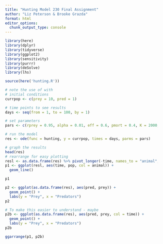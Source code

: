 ```yaml
---
title: "Hunting Model 230 Final Assignment"
author: "Liz Peterson & Brooke Grazda"
format: html
editor_options: 
  chunk_output_type: console
---
```


```r
library(here)
library(dplyr)
library(tidyverse)
library(ggplot2)
library(sensitivity)
library(purrr)
library(deSolve)
library(lhs)

```

```r
source(here('hunting.R'))
```

```r
# note the use of with
# initial conditions
currpop <- c(prey = 10, pred = 1)

# time points to see results
days <- seq(from = 1, to = 100, by = 1)

# set parameters
pars <- c(rprey = 0.95, alpha = 0.01, eff = 0.6, pmort = 0.4, K = 2000, beta = 0.5, hunters = 1, prey_thresh = 2)

# run the model
res <- ode(func = hunting, y = currpop, times = days, parms = pars)

# graph the results
head(res)
# rearrange for easy plotting
resl <- as.data.frame(res) %>% pivot_longer(-time, names_to = "animal", values_to = "pop")
p1 <- ggplot(resl, aes(time, pop, col = animal)) +
  geom_line()

p1

p2 <- ggplot(as.data.frame(res), aes(pred, prey)) +
  geom_point() +
  labs(y = "Prey", x = "Predators")
p2

# To make this easier to understand - maybe
p2b <- ggplot(as.data.frame(res), aes(pred, prey, col = time)) +
  geom_point() +
  labs(y = "Prey", x = "Predators")
p2b

ggarrange(p1, p2b)
```


